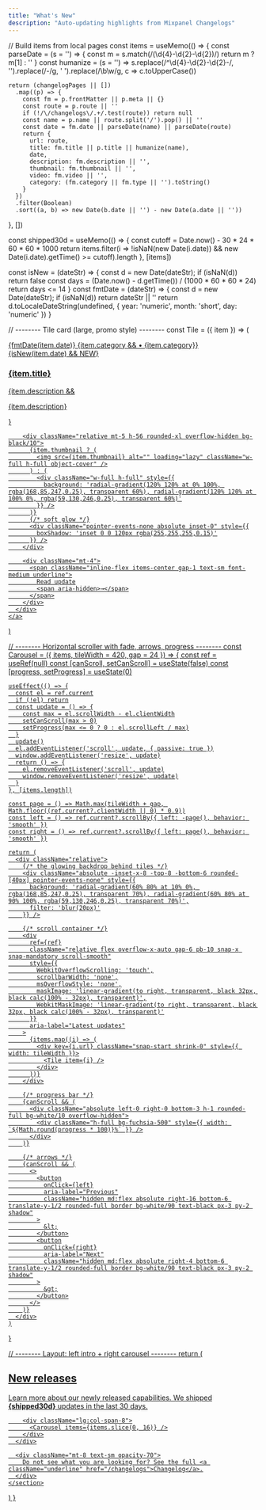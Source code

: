 ```yaml
---
title: "What's New"
description: "Auto-updating highlights from Mixpanel Changelogs"
---
```




  // Build items from local pages
  const items = useMemo(() => {
    const parseDate = (s = '') => {
      const m = s.match(/(\d{4}-\d{2}-\d{2})/)
      return m ? m[1] : ''
    }
    const humanize = (s = '') =>
      s.replace(/^\d{4}-\d{2}-\d{2}-/, '').replace(/-/g, ' ').replace(/\b\w/g, c => c.toUpperCase())

    return (changelogPages || [])
      .map((p) => {
        const fm = p.frontMatter || p.meta || {}
        const route = p.route || ''
        if (!/\/changelogs\/.+/.test(route)) return null
        const name = p.name || route.split('/').pop() || ''
        const date = fm.date || parseDate(name) || parseDate(route)
        return {
          url: route,
          title: fm.title || p.title || humanize(name),
          date,
          description: fm.description || '',
          thumbnail: fm.thumbnail || '',
          video: fm.video || '',
          category: (fm.category || fm.type || '').toString()
        }
      })
      .filter(Boolean)
      .sort((a, b) => new Date(b.date || '') - new Date(a.date || ''))
  }, [])

  const shipped30d = useMemo(() => {
    const cutoff = Date.now() - 30 * 24 * 60 * 60 * 1000
    return items.filter(i => !isNaN(new Date(i.date)) && new Date(i.date).getTime() >= cutoff).length
  }, [items])

  const isNew = (dateStr) => {
    const d = new Date(dateStr); if (isNaN(d)) return false
    const days = (Date.now() - d.getTime()) / (1000 * 60 * 60 * 24)
    return days <= 14
  }
  const fmtDate = (dateStr) => {
    const d = new Date(dateStr); if (isNaN(d)) return dateStr || ''
    return d.toLocaleDateString(undefined, { year: 'numeric', month: 'short', day: 'numeric' })
  }

  // -------- Tile card (large, promo style) --------
  const Tile = ({ item }) => (
    <a href={item.url} className="block h-full rounded-2xl overflow-hidden bg-white/5 backdrop-blur-sm border hover:shadow-lg transition">
      <div className="p-5">
        <div className="text-xs uppercase tracking-wide text-gray-500 flex items-center gap-2">
          {fmtDate(item.date)}
          {item.category && <span>• {item.category}</span>}
          {isNew(item.date) && <span className="ml-2 inline-block px-1.5 py-0.5 text-[10px] rounded bg-emerald-100 text-emerald-700">NEW</span>}
        </div>
        <h3 className="mt-2 text-xl font-semibold leading-snug line-clamp-2">{item.title}</h3>
        {item.description && <p className="mt-2 text-sm opacity-90 line-clamp-3">{item.description}</p>}

        <div className="relative mt-5 h-56 rounded-xl overflow-hidden bg-black/10">
          {item.thumbnail ? (
            <img src={item.thumbnail} alt="" loading="lazy" className="w-full h-full object-cover" />
          ) : (
            <div className="w-full h-full" style={{
              background: 'radial-gradient(120% 120% at 0% 100%, rgba(168,85,247,0.25), transparent 60%), radial-gradient(120% 120% at 100% 0%, rgba(59,130,246,0.25), transparent 60%)'
            }} />
          )}
          {/* soft glow */}
          <div className="pointer-events-none absolute inset-0" style={{
            boxShadow: 'inset 0 0 120px rgba(255,255,255,0.15)'
          }} />
        </div>

        <div className="mt-4">
          <span className="inline-flex items-center gap-1 text-sm font-medium underline">
            Read update
            <span aria-hidden>→</span>
          </span>
        </div>
      </div>
    </a>
  )

  // -------- Horizontal scroller with fade, arrows, progress --------
  const Carousel = ({ items, tileWidth = 420, gap = 24 }) => {
    const ref = useRef(null)
    const [canScroll, setCanScroll] = useState(false)
    const [progress, setProgress] = useState(0)

    useEffect(() => {
      const el = ref.current
      if (!el) return
      const update = () => {
        const max = el.scrollWidth - el.clientWidth
        setCanScroll(max > 0)
        setProgress(max <= 0 ? 0 : el.scrollLeft / max)
      }
      update()
      el.addEventListener('scroll', update, { passive: true })
      window.addEventListener('resize', update)
      return () => {
        el.removeEventListener('scroll', update)
        window.removeEventListener('resize', update)
      }
    }, [items.length])

    const page = () => Math.max(tileWidth + gap, Math.floor((ref.current?.clientWidth || 0) * 0.9))
    const left = () => ref.current?.scrollBy({ left: -page(), behavior: 'smooth' })
    const right = () => ref.current?.scrollBy({ left: page(), behavior: 'smooth' })

    return (
      <div className="relative">
        {/* the glowing backdrop behind tiles */}
        <div className="absolute -inset-x-8 -top-8 -bottom-6 rounded-[40px] pointer-events-none" style={{
          background: 'radial-gradient(60% 80% at 10% 0%, rgba(168,85,247,0.25), transparent 70%), radial-gradient(60% 80% at 90% 100%, rgba(59,130,246,0.25), transparent 70%)',
          filter: 'blur(20px)'
        }} />

        {/* scroll container */}
        <div
          ref={ref}
          className="relative flex overflow-x-auto gap-6 pb-10 snap-x snap-mandatory scroll-smooth"
          style={{
            WebkitOverflowScrolling: 'touch',
            scrollbarWidth: 'none',
            msOverflowStyle: 'none',
            maskImage: 'linear-gradient(to right, transparent, black 32px, black calc(100% - 32px), transparent)',
            WebkitMaskImage: 'linear-gradient(to right, transparent, black 32px, black calc(100% - 32px), transparent)'
          }}
          aria-label="Latest updates"
        >
          {items.map((i) => (
            <div key={i.url} className="snap-start shrink-0" style={{ width: tileWidth }}>
              <Tile item={i} />
            </div>
          ))}
        </div>

        {/* progress bar */}
        {canScroll && (
          <div className="absolute left-0 right-0 bottom-3 h-1 rounded-full bg-white/10 overflow-hidden">
            <div className="h-full bg-fuchsia-500" style={{ width: `${Math.round(progress * 100)}%` }} />
          </div>
        )}

        {/* arrows */}
        {canScroll && (
          <>
            <button
              onClick={left}
              aria-label="Previous"
              className="hidden md:flex absolute right-16 bottom-6 translate-y-1/2 rounded-full border bg-white/90 text-black px-3 py-2 shadow"
            >
              &lt;
            </button>
            <button
              onClick={right}
              aria-label="Next"
              className="hidden md:flex absolute right-4 bottom-6 translate-y-1/2 rounded-full border bg-white/90 text-black px-3 py-2 shadow"
            >
              &gt;
            </button>
          </>
        )}
      </div>
    )
  }

  // -------- Layout: left intro + right carousel --------
  return (
    <section className="mx-auto max-w-7xl">
      <div className="grid grid-cols-1 lg:grid-cols-12 gap-10 items-start">
        <div className="lg:col-span-4">
          <h1 className="text-4xl font-bold tracking-tight">New releases</h1>
          <p className="mt-3 text-base opacity-80">
            Learn more about our newly released capabilities. We shipped <strong>{shipped30d}</strong> updates in the last 30 days.
          </p>
        </div>

        <div className="lg:col-span-8">
          <Carousel items={items.slice(0, 16)} />
        </div>
      </div>

      <div className="mt-8 text-sm opacity-70">
        Do not see what you are looking for? See the full <a className="underline" href="/changelogs">Changelog</a>.
      </div>
    </section>
  )
}
